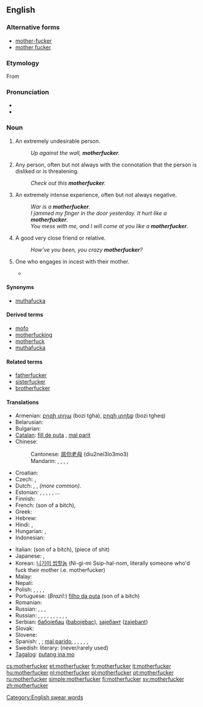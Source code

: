 ==English==

===Alternative forms===
* [[mother-fucker]]
* [[mother fucker]]

===Etymology===
From {{compound|mother|fucker}}

===Pronunciation===
* {{enPR|mŭth'er-fŭk'er, mŭth'ŭ-fŭk'er}}
* {{audio|en-us-motherfucker.ogg|Audio (US)}}

===Noun===
{{en-noun}}

# {{context|strongly|_|vulgar|offensive}} An extremely undesirable person.
#: ''Up against the wall, '''motherfucker'''.''
# {{context|strongly vulgar}} Any person, often but not always with the connotation that the person is disliked or is threatening.
#: ''Check out this '''motherfucker'''.''
# {{context|markedly vulgar}} An extremely intense experience, often but not always negative.
#: ''War is a '''motherfucker'''.''
#: ''I jammed my finger in the door yesterday. It hurt like a '''motherfucker'''.''
#: ''You mess with me, and I will come at you like a '''motherfucker'''.''
# {{context|teasingly|friendly|jokingly|vulgar}} A good very close friend or relative.
#: ''How’ve you been, you crazy '''motherfucker'''?''
# {{context|literally|vulgar}} One who engages in incest with their mother.
#* {{seeCites}}

====Synonyms====
* [[muthafucka]]

====Derived terms====
* [[mofo]]
* [[motherfucking]]
* [[motherfuck]]
* [[muthafucka]]

====Related terms====
* [[fatherfucker]]
* [[sisterfucker]]
* [[brotherfucker]]

====Translations====
{{trans-top|generic term of abuse}}
* Armenian: [[բոզի տղա]] (bozi tgha), [[բոզի տղեք]] (bozi tgheq) {{p}}
* Belarusian: {{t-|be|ублюдок|tr=ubludok|xs=Belarusian}}
* Bulgarian: {{t|bg|копеле|tr=kopele}}
* [[Catalan]]: [[fill de puta]] {{m}}, [[mal parit]] {{m}}
* Chinese:
*: Cantonese: [[屌你老母]] (diu2nei3lo3mo3)
*: Mandarin: {{t|zh|傻屄|tr=shǎbī|sc=Hani}}, {{t|zh|肏你媽 |sc=Hani}}, {{t|zh|肏你妈|tr=cào nǐ mā|sc=Hani}}, {{t|zh|幹你娘|sc=Hani}}, {{t|zh|干你娘|tr=gàn nǐ niang|sc=Hani}}
* Croatian: {{t|hr|mamojebac}}
* Czech: {{t+|cs|zkurvysyn|m}}, {{t+|cs|mamrd|m}}
* Dutch: {{t|nl|moederneuker}} {{italbrac|never used except to be funny}}, {{t-|nl|kankerlijer}}, {{t-|nl|mogool}} ''(more common)''.
* Estonian: {{t-|et|pede}}, {{t+|et|pederast}}, {{t|et|piider}}, {{t+|et|munn}}, {{t|et|türapea}}, {{t|et|vitupea}} ...
* Finnish: {{t+|fi|kusipää}}
* French: {{t+|fr|fils de pute}} (son of a bitch), {{t|fr|nique ta mère}}
* Greek: {{t|el|paliogamiolis, paliopaparas|sc=Grek}}
* Hebrew: {{t-|he|בן זונה|tr=ben zona}}
* Hindi: {{t-|hi|मादरचोद|tr=madarchod|xs=Hindi}}, {{t|hi|कमीने|tr=kamīnē|xs=Hindi}}
* Hungarian: {{t|hu|anyaszomorító}}, {{t|hu|anyabaszó}}
* Indonesian: {{t|id|keparat|xs=Indonesian}}
{{trans-mid}}
* Italian: {{t+|it|figlio di puttana}} (son of a bitch), {{t|it|pezzo di merda}} (piece of shit)
* Japanese: {{t|ja|くそったれ|tr=kusottare}}, {{t|ja|貴様|tr=きさま, kusottare}}
* Korean: [[니기미 씹할놈]] (Ni-gi-mi Ssip-hal-nom, literally someone who'd fuck their mother i.e. motherfucker)
* Malay: {{t+|ms|pukimak|xs=Malay}}
* Nepali: {{t|ne|माचिक्ने|tr=machikne|sc=Deva}}
* Polish: {{t+|pl|matkojebca|m}} {{italbrac|literally}}, {{t+|pl|skurwysyn|m}}, {{t+|pl|sukinsyn|m}} {{italbrac|both mean son of a bitch}}, {{t+|pl|skurwycórka|f}}, {{t+|pl|sukincórka|f}} {{italbrac|both mean daughter of a bitch}}
* Portuguese: (''Brazil:'') [[filho da puta]] (son of a bitch)
* Romanian: {{t|ro|nemernic}}
* Russian: {{t+|ru|пидор|m|tr=pídor}}, {{t|ru|заёба|m|tr=zajóba}}, {{t+|ru|сука|m|f|tr=súka}},  {{t+|ru|ублюдок|tr=ubljudok}}
* Russian: {{t+|ru|засранец|m|tr=zasránec}}, {{t+|ru|мудак|m|tr=mudák}}, {{t+|ru|гад|m|tr=gad}}, {{t+|ru|козёл|m|tr=kozjól}}, {{t|ru|пидорас|m|tr=pidorás|sc=Cyrl}}, {{t+|ru|пидор|m|tr=pídor}}, {{t|ru|говнюк|m|tr=govnjúk|sc=Cyrl}}, {{t|ru|падла|m|f|tr=pádla|sc=Cyrl}}, {{t|ru|мудоёб|m|tr=mudojób|sc=Cyrl}}, {{t|ru|сволочь|f|tr=svóloč’|sc=Cyrl}}, {{t+|ru|сука|m|f|tr=súka}}
* Serbian: [[бабојебац]] ([[babojebac]]), [[зајебант]] ([[zajebant]])
* Slovak: {{t|sk|hajzel}}
* Slovene: {{t|sl|pizdun}}
* Spanish: {{t+|es|hijo de puta|m}}, {{t|es|hideputa|m}} {{qualifier|Spain}}; [[mal parido]], {{t+|es|huevón|m}}, {{t+|es|pendejo|m}}, {{t+|es|cojudo|m}}, {{t+|es|cojonudo|m}}, {{t+|es|trolazo|m}}, {{t+|es|rotocafé|m}} {{qualifier|Latin America}}
* Swedish: literary: {{t|sv|mammaknullare}} (never/rarely used)
* [[Tagalog]]: [[putang ina mo]]
{{trans-bottom}}

[[Category:English swear words]]

[[cs:motherfucker]]
[[et:motherfucker]]
[[fr:motherfucker]]
[[it:motherfucker]]
[[hu:motherfucker]]
[[nl:motherfucker]]
[[pl:motherfucker]]
[[pt:motherfucker]]
[[ru:motherfucker]]
[[simple:motherfucker]]
[[fi:motherfucker]]
[[sv:motherfucker]]
[[zh:motherfucker]]